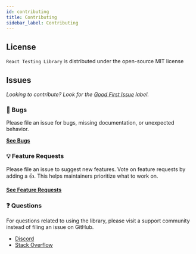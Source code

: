 ```yaml
---
id: contributing
title: Contributing
sidebar_label: Contributing
---
```


## License

`React Testing Library` is distributed under the open-source MIT license

## Issues

_Looking to contribute? Look for the [Good First Issue][good-first-issue] label._

### 🐛 Bugs

Please file an issue for bugs, missing documentation, or unexpected behavior.

[**See Bugs**][bugs]

### 💡 Feature Requests

Please file an issue to suggest new features. Vote on feature requests by adding a 👍. This helps maintainers prioritize what to work on.

[**See Feature Requests**][requests]

### ❓ Questions

For questions related to using the library, please visit a support community instead of filing an issue on GitHub.

- [Discord][discord]
- [Stack Overflow][stackoverflow]

<!--
Links:
-->

<!-- prettier-ignore-start -->

[bugs]: https://github.com/testing-library/react-testing-library/issues?q=is%3Aissue+is%3Aopen+label%3Abug+sort%3Acreated-desc
[requests]: https://github.com/testing-library/react-testing-library/issues?q=is%3Aissue+sort%3Areactions-%2B1-desc+label%3Aenhancement+is%3Aopen
[good-first-issue]: https://github.com/testing-library/react-testing-library/issues?utf8=✓&q=is%3Aissue+is%3Aopen+sort%3Areactions-%2B1-desc+label%3A"good+first+issue"+
[discord]: https://discord.gg/testing-library
[stackoverflow]: https://stackoverflow.com/questions/tagged/react-testing-library

<!-- prettier-ignore-end -->
